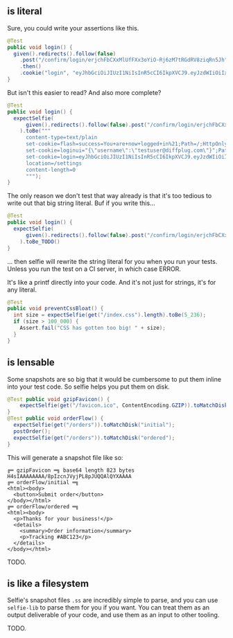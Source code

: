 
## <Selfie /> is literal

Sure, you could write your assertions like this.

```java
@Test
public void login() {
  given().redirects().follow(false)
    .post("/confirm/login/erjchFbCXxMlUfFXx3oYiO-Rj6zM7tRGdRV8ziqRn5Jh")
    .then()
    .cookie("login", "eyJhbGciOiJIUzI1NiIsInR5cCI6IkpXVCJ9.eyJzdWIiOiIxIiwiaXNzIjoiZGlmZnBsdWcuY29tIiwiYXVkIjoiZGlmZnBsdWcuY29tIiwiaWF0IjoxNTc3NjY0MDAsImVtYWlsIjoibHVrZS5za3l3YWxrZXJAZGlmZnBsdWcuY29tIiwic2FsZXMiOiJ0cnVlIn0.v7nes7_rTa0NiwTz6OLIAmRZJ-XzzGULRiAPWBiV5iI");
}
```

But isn't this easier to read? And also more complete?

```java
@Test
public void login() {
  expectSelfie(
      given().redirects().follow(false).post("/confirm/login/erjchFbCXxMlUfFXx3oYiO-Rj6zM7tRGdRV8ziqRn5Jh").headers()
    ).toBe("""
      content-type=text/plain
      set-cookie=flash=success=You+are+now+logged+in%21;Path=/;HttpOnly
      set-cookie=loginui="{\"username\":\"testuser@diffplug.com\"}";Path=/;Max-Age=604800;Expires=Wed, 01-Jan-2000 00:00:00 GMT
      set-cookie=login=eyJhbGciOiJIUzI1NiIsInR5cCI6IkpXVCJ9.eyJzdWIiOiIxIiwiaXNzIjoiZGlmZnBsdWcuY29tIiwiYXVkIjoiZGlmZnBsdWcuY29tIiwiaWF0IjoxNTc3NjY0MDAsImVtYWlsIjoibHVrZS5za3l3YWxrZXJAZGlmZnBsdWcuY29tIiwic2FsZXMiOiJ0cnVlIn0.v7nes7_rTa0NiwTz6OLIAmRZJ-XzzGULRiAPWBiV5iI;Path=/;HttpOnly;Max-Age=604800;Expires=Wed, 01-Jan-2000 00:00:00 GMT
      location=/settings
      content-length=0
      """);
}
```

The only reason we don't test that way already is that it's too tedious to write out that big string literal. Buf if you write this...

```java
@Test
public void login() {
  expectSelfie(
      given().redirects().follow(false).post("/confirm/login/erjchFbCXxMlUfFXx3oYiO-Rj6zM7tRGdRV8ziqRn5Jh").headers()
    ).toBe_TODO()
}
```

... then selfie will rewrite the string literal for you when you run your tests. Unless you run the test on a CI server, in which case ERROR.

It's like a printf directly into your code. And it's not just for strings, it's for any literal.

```java
@Test
public void preventCssBloat() {
  int size = expectSelfie(get("/index.css").length).toBe(5_236);
  if (size > 100_000) {
    Assert.fail("CSS has gotten too big! " + size);
  }
}
```

## <Selfie /> is lensable

Some snapshots are so big that it would be cumbersome to put them inline into your test code. So selfie helps you put them on disk.

```java
@Test public void gzipFavicon() {
    expectSelfie(get("/favicon.ico", ContentEncoding.GZIP)).toMatchDisk();
}
@Test public void orderFlow() {
  expectSelfie(get("/orders")).toMatchDisk("initial");
  postOrder();
  expectSelfie(get("/orders")).toMatchDisk("ordered");
}
```

This will generate a snapshot file like so:

```
╔═ gzipFavicon ═╗ base64 length 823 bytes
H4sIAAAAAAAA/8pIzcnJVyjPL8pJUQQAlQYXAAAA
╔═ orderFlow/initial ═╗
<html><body>
  <button>Submit order</button>
</body></html>
╔═ orderFlow/ordered ═╗
<html><body>
  <p>Thanks for your business!</p>
  <details>
    <summary>Order information</summary>
    <p>Tracking #ABC123</p>
  </details>
</body></html>
```

TODO.

## <Selfie /> is like a filesystem

Selfie's snapshot files `.ss` are incredibly simple to parse, and you can use `selfie-lib` to parse them for you if you want. You can treat them as an output deliverable of your code, and use them as an input to other tooling.

TODO.
